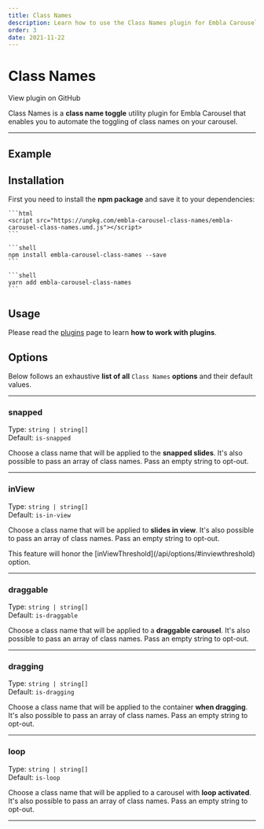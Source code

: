 ```yaml
---
title: Class Names
description: Learn how to use the Class Names plugin for Embla Carousel
order: 3
date: 2021-11-22
---
```



# Class Names

<RepositoryLink to="https://github.com/davidjerleke/embla-carousel/tree/master/packages/embla-carousel-class-names">
  View plugin on GitHub
</RepositoryLink>

Class Names is a **class name toggle** utility plugin for Embla Carousel that enables you to automate the toggling of class names on your carousel.

---

## Example

<ClassNames />

## Installation

First you need to install the **npm package** and save it to your dependencies:

<Tabs groupId={TABS_PACKAGE_MANAGER.GROUP_ID}>
  <TabsItem tab={TABS_PACKAGE_MANAGER.TABS.CDN}>

    ```html
    <script src="https://unpkg.com/embla-carousel-class-names/embla-carousel-class-names.umd.js"></script>
    ```

  </TabsItem>
  <TabsItem tab={TABS_PACKAGE_MANAGER.TABS.NPM}>

    ```shell
    npm install embla-carousel-class-names --save
    ```

  </TabsItem>
  <TabsItem tab={TABS_PACKAGE_MANAGER.TABS.YARN}>

    ```shell
    yarn add embla-carousel-class-names
    ```

  </TabsItem>
</Tabs>

## Usage

Please read the [plugins](/api/plugins/#usage) page to learn **how to work with plugins**.

## Options

Below follows an exhaustive **list of all** `Class Names` **options** and their default values.

---

### snapped

Type: <BrandPrimaryText>`string | string[]`</BrandPrimaryText>  
Default: <BrandSecondaryText>`is-snapped`</BrandSecondaryText>

Choose a class name that will be applied to the **snapped slides**. It's also possible to pass an array of class names. Pass an empty string to opt-out.

---

### inView

Type: <BrandPrimaryText>`string | string[]`</BrandPrimaryText>  
Default: <BrandSecondaryText>`is-in-view`</BrandSecondaryText>

Choose a class name that will be applied to **slides in view**. It's also possible to pass an array of class names. Pass an empty string to opt-out.

<Admonition type="note">
  This feature will honor the [inViewThreshold](/api/options/#inviewthreshold)
  option.
</Admonition>

---

### draggable

Type: <BrandPrimaryText>`string | string[]`</BrandPrimaryText>  
Default: <BrandSecondaryText>`is-draggable`</BrandSecondaryText>

Choose a class name that will be applied to a **draggable carousel**. It's also possible to pass an array of class names. Pass an empty string to opt-out.

---

### dragging

Type: <BrandPrimaryText>`string | string[]`</BrandPrimaryText>  
Default: <BrandSecondaryText>`is-dragging`</BrandSecondaryText>

Choose a class name that will be applied to the container **when dragging**. It's also possible to pass an array of class names. Pass an empty string to opt-out.

---

### loop

Type: <BrandPrimaryText>`string | string[]`</BrandPrimaryText>  
Default: <BrandSecondaryText>`is-loop`</BrandSecondaryText>

Choose a class name that will be applied to a carousel with **loop activated**. It's also possible to pass an array of class names. Pass an empty string to opt-out.

---
